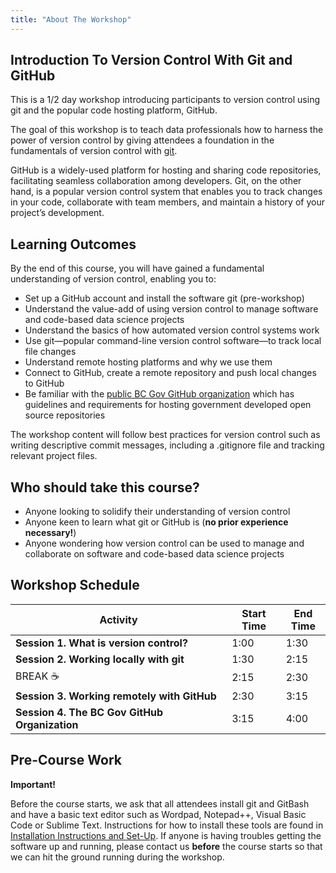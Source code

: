 ```yaml
---
title: "About The Workshop"
---
```


## Introduction To Version Control With Git and GitHub

This is a 1/2 day workshop introducing participants to version control using git and the popular code hosting platform, GitHub.

The goal of this workshop is to teach data professionals how to harness the power of version control by giving attendees a foundation in the fundamentals of version control with [git](https://git-scm.com).

GitHub is a widely-used platform for hosting and sharing code repositories, facilitating seamless collaboration among developers. Git, on the other hand, is a popular version control system that enables you to track changes in your code, collaborate with team members, and maintain a history of your project's development.

## Learning Outcomes

By the end of this course, you will have gained a fundamental understanding of version control, enabling you to:

-   Set up a GitHub account and install the software git (pre-workshop)
-   Understand the value-add of using version control to manage software and code-based data science projects
-   Understand the basics of how automated version control systems work
-   Use git&mdash;popular command-line version control software&mdash;to track local file changes
-   Understand remote hosting platforms and why we use them
-   Connect to GitHub, create a remote repository and push local changes to GitHub
-   Be familiar with the [public BC Gov GitHub organization](https://github.com/bcgov) which has guidelines and requirements for hosting government developed open source repositories

The workshop content will follow best practices for version control such as writing descriptive commit messages, including a .gitignore file and tracking relevant project files.

## Who should take this course?

-   Anyone looking to solidify their understanding of version control
-   Anyone keen to learn what git or GitHub is (**no prior experience necessary!**)
-   Anyone wondering how version control can be used to manage and collaborate on software and code-based data science projects

## Workshop Schedule

| Activity                                      | Start Time | End Time |
|-----------------------------------------------|------------|----------|
| **Session 1. What is version control?**       | 1:00       | 1:30     |
| **Session 2. Working locally with git**       | 1:30       | 2:15     |
| BREAK ☕                                      | 2:15       | 2:30     |
| **Session 3. Working remotely with GitHub**   | 2:30       | 3:15     |
| **Session 4. The BC Gov GitHub Organization** | 3:15       | 4:00     |

## Pre-Course Work

**Important!**

Before the course starts, we ask that all attendees install git and GitBash and have a basic text editor such as Wordpad, Notepad++, Visual Basic Code or Sublime Text. Instructions for how to install these tools are found in [Installation Instructions and Set-Up](https://bcgov.github.io/ds-intro-to-git/pre-workshop/software-install.html). If anyone is having troubles getting the software up and running, please contact us **before** the course starts so that we can hit the ground running during the workshop.
